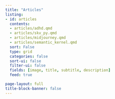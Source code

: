 ```yaml
---
title: "Articles"
listing:
- id: articles
  contents: 
  - articles/adhd.qmd
  - articles/skv_py.qmd
  - articles/midjourney.qmd
  - articles/semantic_kernel.qmd
  sort: False
  type: grid
  categories: false
  sort-ui: false
  filter-ui: false
  fields: [image, title, subtitle, description]
  feed: true

page-layout: full
title-block-banner: false
---
```


:::{#pages}
:::


<!--- <hr><p>You can also find me on <a rel="me" href="https://data-folks.masto.host/@lucasmeyer">Mastodon</a></p>. --->
